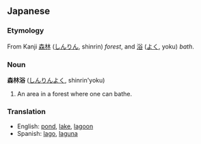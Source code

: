 ==Japanese==

===Etymology===
From Kanji [[森林]] ([[しんりん]], shinrin) ''forest'', and [[浴]] ([[よく]], yoku) ''bath''.

===Noun===
'''森林浴''' ([[しんりんよく]], shinrin'yoku)

# An area in a forest where one can bathe.

===Translation===
*English: [[pond]], [[lake]], [[lagoon]]
*Spanish: [[lago]], [[laguna]]